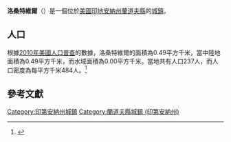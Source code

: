 {{noteTA
|G1=USState
|G2=地名
|G3=Unit
}}
{{Infobox settlement
|name            = 洛桑特維爾
|native_name = Losantville
|settlement_type          = [[鎮|城鎮]]
|image_skyline            = Losantville, Indiana.jpg
|imagesize                = 250px
|image_map                = Randolph County Indiana Incorporated and Unincorporated areas Losantville Highlighted 1845000.svg
|mapsize                  = 250px
|subdivision_type         = [[世界政區索引|國家]]
|subdivision_type1        = [[美国州份|州份]]
|subdivision_type2        = [[印地安納州行政區劃|縣]]
|subdivision_name         = [[美国|美国]]
|subdivision_name1        = [[印地安納州|印地安納州]]
|subdivision_name2        = [[蘭道夫縣_(印地安納州)|蘭道夫縣]]
|elevation_ft             = 1132
|elevation_m              = 345
|timezone                 = [[北美东部时区|EST]]
|area_total_km2           = 0.49
|area_land_km2            = 0.49
|area_water_km2           = 0.00
|area_total_sq_mi         = 
|area_land_sq_mi          = 
|area_water_sq_mi         = 
|population_as_of         = [[2010年美國人口普查|2010]]
|population_footnotes     = 
|population_total         = 237
|population_density_km2   = auto
|population_density_sq_mi = auto
|utc_offset               = -5
|coordinates              = {{coord|40|01|28|N|85|07|38|W|display=inline,title}}
| coor_pinpoint           = 
| coordinates_footnotes   = 
|timezone_DST             = EST
|utc_offset_DST           = -5
|postal_code_type         = [[美國郵區編號|郵區編號]]
|postal_code              = 47354
|area_code                = {{link-en|北美电话区号765|Area code 765|765}}
|blank_name = [[地名信息系统|GNIS ID]]
|blank_info = 438309<ref name="GNIS">{{cite gnis|438309|Losantville}}</ref>
}}
'''洛桑特維爾'''（{{lang-en|Losantville}}）是一個位於[[美國|美國]][[印地安納州|印地安納州]][[蘭道夫縣_(印地安納州)|蘭道夫縣]]的[[鎮|城鎮]]。

== 人口 ==
根據[[2010年美國人口普查|2010年美國人口普查]]的數據，洛桑特維爾的面積為0.49平方千米，當中陸地面積為0.49平方千米，而水域面積為0.00平方千米。當地共有人口237人，而人口密度為每平方千米484人。<ref name="GR8">{{cite web|url=http://factfinder2.census.gov|publisher=[[美国人口调查局|美国人口调查局]]|accessdate=2011-05-14|title=American FactFinder|archive-date=2013-09-11|archive-url=https://web.archive.org/web/20130911234518/http://factfinder2.census.gov/|dead-url=no}}</ref>

== 參考文獻 ==
{{reflist}}

{{蘭道夫縣 (印地安納州)}}
{{Authority control}}

{{DEFAULTSORT:Losantville, Indiana}}
[[Category:印第安納州城鎮|Category:印第安納州城鎮]]
[[Category:蘭道夫縣城鎮_(印第安納州)|Category:蘭道夫縣城鎮 (印第安納州)]]

{{Indiana-geo-stub}}